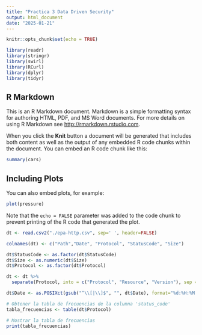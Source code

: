 ```yaml
---
title: "Practica 3 Data Driven Security"
output: html_document
date: "2025-01-21"
---
```


```r
knitr::opts_chunk$set(echo = TRUE)
```

```r
library(readr)
library(stringr)
library(swirl)
library(RCurl)
library(dplyr)
library(tidyr)
```

## R Markdown

This is an R Markdown document. Markdown is a simple formatting syntax for authoring HTML, PDF, and MS Word documents. For more details on using R Markdown see <http://rmarkdown.rstudio.com>.

When you click the **Knit** button a document will be generated that includes both content as well as the output of any embedded R code chunks within the document. You can embed an R code chunk like this:

```r
summary(cars)
```

## Including Plots

You can also embed plots, for example:

```r
plot(pressure)
```

Note that the `echo = FALSE` parameter was added to the code chunk to prevent printing of the R code that generated the plot.

```r

dt <- read.csv2("./epa-http.csv", sep=' ', header=FALSE)

colnames(dt) <- c("Path","Date", "Protocol", "StatusCode", "Size")

dt$StatusCode <- as.factor(dt$StatusCode)
dt$Size <- as.numeric(dt$Size)
dt$Protocol <- as.factor(dt$Protocol)

dt <- dt %>%
  separate(Protocol, into = c("Protocol", "Resource", "Version"), sep = " ")

dt$Date <- as.POSIXct(gsub("^\\[|\\]$", "", dt$Date), format="%d:%H:%M:%S")

```
```r
# Obtener la tabla de frecuencias de la columna 'status_code'
tabla_frecuencias <- table(dt$Protocol)

# Mostrar la tabla de frecuencias
print(tabla_frecuencias)

```
